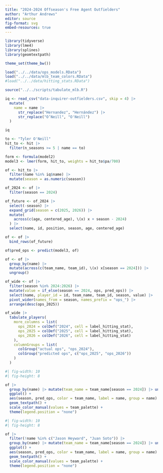 ```yaml
---
title: "2024-2024 Offseason's Free Agent Outfielders"
author: "Arthur Andrews"
editor: source
fig-format: svg
embed-resources: true
---
```


```r
library(tidyverse)
library(lme4)
library(splines)
library(geomtextpath)
```

```r
theme_set(theme_bw())
```

```r
load("../../data/ops_models.RData")
load("../../data/mlb_team_colors.RData")
#load("../../data/hitting_stats.RData")
```

```r
source("../../scripts/tabulate_mlb.R")
```

```r
iq <- read_csv("data-inquirer-outfielders.csv", skip = 4) |> 
  mutate(
    name = name |> 
      str_replace("Hernandez", "Hernández") |> 
      str_replace("O’Neill", "O'Neill")
  )
```

```r
iq
```



```r
to <- "Tyler O'Neill"
hit_to <- hit |> 
  filter(n_seasons >= 5 | name == to)
```

```r
form <- formula(model2)
model3 <- lmer(form, hit_to, weights = hit_to$pa/700)
```

```r
of <- hit_to |> 
  filter(name %in% iq$name) |> 
  mutate(season = as.numeric(season))

of_2024 <- of |> 
  filter(season == 2024)

of_future <- of_2024 |> 
  select(-season) |> 
  expand_grid(season = c(2025, 2026)) |> 
  mutate(
    across(c(age, centered_age), \(x) x + season - 2024)
  ) |> 
  select(name, id, position, season, age, centered_age)

of <- of |> 
  bind_rows(of_future)

of$pred_ops <- predict(model3, of)
```

```r
of <- of |> 
  group_by(name) |> 
  mutate(across(c(team_name, team_id), \(x) x[season == 2024])) |> 
  ungroup()
```


```r
of_wide <- of |> 
  filter(season %in% 2024:2026) |> 
  mutate(value = if_else(season == 2024, ops, pred_ops)) |> 
  select(name, player_id = id, team_name, team_id, season, value) |> 
  pivot_wider(names_from = season, names_prefix = "ops_") |> 
  arrange(desc(ops_2025))
```

```r
of_wide |> 
  tabulate_players(
    more_columns = list(
      ops_2024 = colDef("2024", cell = label_hitting_stat),
      ops_2025 = colDef("2025", cell = label_hitting_stat),
      ops_2026 = colDef("2026", cell = label_hitting_stat)
    ),
    columnGroups = list(
      colGroup("actual ops", "ops_2024"),
      colGroup("predicted ops", c("ops_2025", "ops_2026"))
    )
  )
```



```r
#| fig-width: 10
#| fig-height: 8

of |> 
  group_by(name) |> mutate(team_name = team_name[season == 2024]) |> ungroup() |> 
  ggplot() +
  aes(season, pred_ops, color = team_name, label = name, group = name) +
  geom_textpath() +
  scale_color_manual(values = team_palette) +
  theme(legend.position = "none")
```

```r
#| fig-width: 10
#| fig-height: 8

of |> 
  filter(!name %in% c("Jason Heyward", "Juan Soto")) |> 
  group_by(name) |> mutate(team_name = team_name[season == 2024]) |> ungroup() |> 
  ggplot() +
  aes(season, pred_ops, color = team_name, label = name, group = name) +
  geom_textpath() +
  scale_color_manual(values = team_palette) +
  theme(legend.position = "none")
```

